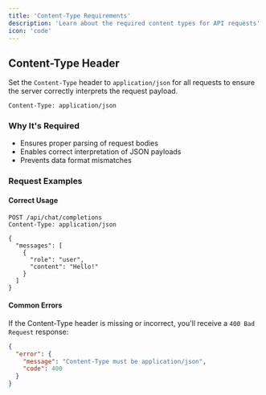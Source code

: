 ```yaml
---
title: 'Content-Type Requirements'
description: 'Learn about the required content types for API requests'
icon: 'code'
---
```


## Content-Type Header

Set the `Content-Type` header to `application/json` for all requests to ensure the server correctly interprets the request payload.

```http
Content-Type: application/json
```

### Why It's Required

- Ensures proper parsing of request bodies
- Enables correct interpretation of JSON payloads
- Prevents data format mismatches

### Request Examples

#### Correct Usage

```http
POST /api/chat/completions
Content-Type: application/json

{
  "messages": [
    {
      "role": "user",
      "content": "Hello!"
    }
  ]
}
```

#### Common Errors

If the Content-Type header is missing or incorrect, you'll receive a `400 Bad Request` response:

```json
{
  "error": {
    "message": "Content-Type must be application/json",
    "code": 400
  }
}
``` 